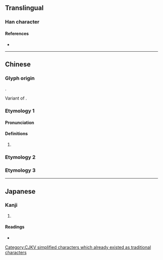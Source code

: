 {{also|構|搆}}
{{character info/new}}
==Translingual==
[[Category:CJKV simplified characters which already existed as traditional characters]]

===Han character===
{{Han char|rn=75|rad=木|as=04|sn=8|four=47920|canj=DPI,XDPI|ids=⿰木勾}}

====References====
* {{Han ref|kx=0514.210|dkj=14523|dj=0902.070|hdz=21174.010|uh=6784|ud=26500|bh=CCDB|bd=52443}}

----

==Chinese==
{{zh-forms}}

===Glyph origin===
{{Han etym}}
{{Han compound|木|勾|c1=s|c2=p|ls=psc}}.

Variant of {{och-l|構}}.

===Etymology 1===

====Pronunciation====
{{zh-pron
|m=gòu,gōu,2nb=Taiwan
|c=
|mc=
|oc=
|ma=
|cat=n
}}

====Definitions====
{{zh-hanzi}}

# {{rfdef|lang=zh}} <!-- Chinese Linguipedia: 木名，即楮木 -->

===Etymology 2===
{{zh-see|構}}

===Etymology 3===
{{zh-see|枸|v}}

----

==Japanese==

===Kanji===
{{ja-kanji|grade=|rs=木04}}

# {{defn|lang=ja|sort=木04}}

====Readings====
* {{ja-readings|on=[[こう]] (kō)|kun=[[かまえる]] (kamaeru), [[かまう]] (kamau)}}